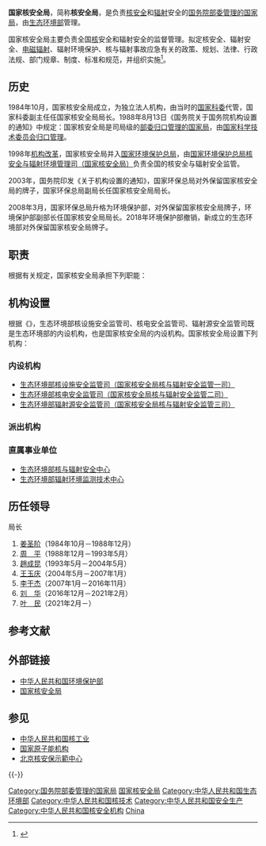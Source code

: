 {{Infobox PRCG
|机构名称=国家核安全局
|牌子挂在=[[中华人民共和国生态环境部|中华人民共和国生态环境部]]
|标志1=National Emblem of the People's Republic of China (2).svg
|标志1说明=[[s:国务院关于国家行政机关和企业事业单位社会团体印章管理的规定|1999年规定]]：[[印章|印章]][[直径|直径]]4.5厘米，中央刊[[中华人民共和国国徽|国徽]]，由[[中华人民共和国国务院|国务院]]制发。
|标志2=
|标志2宽度=
|标志2说明=
|职位1=局长
|人员1=[[叶民|叶民]]
|职位2=副局長
|人员2=[[郭承站|郭承站]]{{Small|（兼一司司长）}}、{{wrap}}[[汤搏|汤搏]]{{Small|（兼二司司长）}}、{{wrap}}[[江光|江光]]{{Small|（兼三司司长）}}
|人数2=
|成立时间=1984
|上级机构=[[中华人民共和国生态环境部|中华人民共和国生态环境部]]<ref name="zhb">{{Cite web|title=国家核安全局简介|url=http://www.zhb.gov.cn/safe/haqjjj/200905/t20090525_151927.htm|accessdate=2009-11-05|archiveurl=https://web.archive.org/web/20120502131835/http://www.zhb.gov.cn/safe/haqjjj/200905/t20090525_151927.htm|archivedate=2012-05-02|dead-url=yes}}</ref>
|机构类型=[[国务院部委管理的国家局|国务院部委管理的国家局]]（部委对外保留牌子）
|行政级别=副部级
|地址1 = [[北京市|北京市]][[东城区|东城区]][[东长安街|东长安街]]12号
|邮编1 = 100035
|官网 = {{URL|http://nnsa.mee.gov.cn/}}
|A={{UNO}}
|a=[[国际原子能机构|国际原子能机构]]
|B={{Flagicon|PRC}} [[中华人民共和国工业和信息化部|工信部]]
|b=[[国家原子能机构|国家原子能机构]]
|image1 = 中华人民共和国生态环境部.jpg
|caption1 = 国家核安全局及生态环境部办公楼
}}

'''国家核安全局'''，简称'''核安全局'''，是负责[[核子|核]][[安全生产|安全]]和[[辐射|辐射]]安全的[[国务院部委管理的国家局|国务院部委管理的国家局]]，由[[中华人民共和国生态环境部|生态环境部]]管理。

国家核安全局主要负责全国[[核動力|核]]安全和辐射安全的监督管理。拟定核安全、辐射安全、[[电磁辐射|电磁辐射]]、辐射环境保护、核与辐射事故应急有关的政策、规划、法律、行政法规、部门规章、制度、标准和规范，并组织实施<ref>{{Cite web|title=China|url=http://www.cscap.nuctrans.org/Nuc_Trans/locations/china/china.htm|accessdate=2019-04-28|archiveurl=https://web.archive.org/web/20110727133933/http://www.cscap.nuctrans.org/Nuc_Trans/locations/china/china.htm|archivedate=2011-07-27|dead-url=yes}}</ref>。

==历史==
1984年10月，国家核安全局成立，为独立法人机构，由当时的[[中华人民共和国科学技术部|国家科委]]代管，国家科委副主任任国家核安全局局长。1988年8月13日《国务院关于国务院机构设置的通知》中规定：国家核安全局是司局级的[[部委归口管理的国家局|部委归口管理的国家局]]，由[[国家科学技术委员会|国家科学技术委员会]][[归口管理|归口管理]]。

1998年[[国务院机构改革|机构改革]]，国家核安全局并入[[国家环境保护总局|国家环境保护总局]]，由[[国家环境保护总局核安全与辐射环境管理司|国家环境保护总局核安全与辐射环境管理司（国家核安全局）]]负责全国的核安全与辐射安全监管。

2003年，国务院印发《关于机构设置的通知》，国家环保总局对外保留国家核安全局的牌子，国家环保总局副局长任国家核安全局局长。

2008年3月，国家环保总局升格为环境保护部，对外保留国家核安全局牌子，环境保护部副部长任国家核安全局局长。2018年环境保护部撤销，新成立的生态环境部对外保留国家核安全局牌子。

== 职责 ==
根据有关规定，国家核安全局承担下列职能：
{{columns-list|2|
# 负责核设施[[核安全|核安全]]、辐射安全及辐射环境保护工作的统一监督管理；
# 负责核安全设备的许可、设计、制造、安装和无损检验活动的监督管理，负责进口核安全设备的安全检验；
# 负责[[核材料|核材料]]管制与实物保护的监督管理；
# 负责[[核技术|核技术]]利用项目、[[铀|铀]]（[[钍|钍]]）矿和[[伴生放射性矿|伴生放射性矿]]的辐射安全和辐射环境保护工作的监督管理。负责辐射防护工作；
# 负责[[放射性|放射性]]废物处理、处置的安全和辐射环境保护工作的监督管理。负责放射性[[污染|污染]]防治的监督检查；
# 负责放射性物品运输安全的监督管理；
# 负责[[输变电|输变电]]设施及线路、[[信号台|信号台]]站等[[电磁辐射|电磁辐射]]装置和[[电磁辐射环境|电磁辐射环境]]的监督管理；
# 负责部核与辐射[[应急响应|应急响应]]和调查处理。参与核与辐射[[恐怖事件|恐怖事件]]的防范与处置工作；
# 负责[[反应堆|反应堆]]操纵人员、[[核设备|核设备]]特种工艺人员等人员资质管理；
# 组织开展辐射环境监测和核设施、重点辐射源的监督性监测；
# 负责核与辐射安全相关[[国际公约|国际公约]]的国内履约；
# 指导核与辐射安全监督站相关业务工作。
}}
== 机构设置 ==
根据《{{s|生态环境部职能配置、内设机构和人员编制规定}}》，生态环境部核设施安全监管司、核电安全监管司、辐射源安全监管司既是生态环境部的内设机构，也是国家核安全局的内设机构。国家核安全局设置下列机构：
=== 内设机构 ===
* [[生态环境部核设施安全监管司|生态环境部核设施安全监管司（国家核安全局核与辐射安全监管一司）]]
* [[生态环境部核电安全监管司|生态环境部核电安全监管司（国家核安全局核与辐射安全监管二司）]]
* [[生态环境部辐射源安全监管司|生态环境部辐射源安全监管司（国家核安全局核与辐射安全监管三司）]]

=== 派出机构 ===
{{columns-list|2|
* [[生态环境部华北核与辐射安全监督站|生态环境部华北核与辐射安全监督站]]
* [[生态环境部华东核与辐射安全监督站|生态环境部华东核与辐射安全监督站]]
* [[生态环境部华南核与辐射安全监督站|生态环境部华南核与辐射安全监督站]]
* [[生态环境部西南核与辐射安全监督站|生态环境部西南核与辐射安全监督站]]
* [[生态环境部西北核与辐射安全监督站|生态环境部西北核与辐射安全监督站]]
* [[生态环境部东北核与辐射安全监督站|生态环境部东北核与辐射安全监督站]]
}}

=== 直属事业单位 ===
* [[生态环境部核与辐射安全中心|生态环境部核与辐射安全中心]]
* [[生态环境部辐射环境监测技术中心|生态环境部辐射环境监测技术中心]]

==历任领导==
;局长
#[[姜圣阶|姜圣阶]]（1984年10月－1988年12月）
#[[周平_(1931年)|周　平]]（1988年12月－1993年5月）
#[[趙成昆|趙成昆]]（1993年5月－2004年5月）
#[[王玉庆|王玉庆]]（2004年5月－2007年1月）
#[[李干杰|李干杰]]（2007年1月－2016年11月）
#[[刘华_(1959年)|刘　华]]（2016年12月－2021年2月）
#[[叶民|叶　民]]（2021年2月－）

==参考文献==
{{Reflist}}

==外部链接==
*[http://www.mep.gov.cn/ 中华人民共和国环境保护部]{{Wayback|url=http://www.mep.gov.cn/ |date=20120406175620 }}
*[http://nnsa.mep.gov.cn/ 国家核安全局]{{Wayback|url=http://nnsa.mep.gov.cn/ |date=20150616134818 }}

== 参见 ==
{{Portal box|中华人民共和国|核技术}}
* [[中华人民共和国核工业|中华人民共和国核工业]]
* [[国家原子能机构|国家原子能机构]]
* [[北京核安保示範中心|北京核安保示範中心]]

{{-}}
{{s-start}}
{{s-off|[[国务院部委管理的国家局|国务院部委管理的国家局]]<br>{{Small|（生态环境部对外保留的牌子）}}}}
{{s-none|职能设立}}
{{s-title|国务院核与辐射安全监督管理部门|1984年10月至今}}
{{s-inc}}
{{s-end}}
{{国务院}}
{{中华人民共和国核工业}}

[[Category:国务院部委管理的国家局|Category:国务院部委管理的国家局]]
[[Category:国家核安全局|]]
[[Category:中华人民共和国生态环境部|Category:中华人民共和国生态环境部]]
[[Category:中华人民共和国核技术|Category:中华人民共和国核技术]]
[[Category:中华人民共和国安全生产|Category:中华人民共和国安全生产]]
[[Category:中华人民共和国核安全机构|Category:中华人民共和国核安全机构]]
[[Category:核能政府部門|China]]